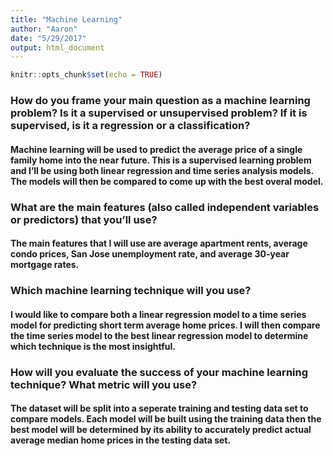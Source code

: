 ```yaml
---
title: "Machine Learning"
author: "Aaron"
date: "5/29/2017"
output: html_document
---
```


```r
knitr::opts_chunk$set(echo = TRUE)
```

### How do you frame your main question as a machine learning problem? Is it a supervised or     unsupervised problem? If it is supervised, is it a regression or a classification?
#### Machine learning will be used to predict the average price of a single family home into the near future. This is a supervised learning problem and I'll be using both linear regression and time series analysis models. The models will then be compared to come up with the best overal model. 

### What are the main features (also called independent variables or predictors) that you'll use?
#### The main features that I will use are average apartment rents, average condo prices, San Jose unemployment rate, and average 30-year mortgage rates.

### Which machine learning technique will you use?
#### I would like to compare both a linear regression model to a time series model for predicting short term average home prices. I will then compare the time series model to the best linear regression model to determine which technique is the most insightful.

### How will you evaluate the success of your machine learning technique? What metric will you use?
#### The dataset will be split into a seperate training and testing data set to compare models. Each model will be built using the training data then the best model will be determined by its ability to accurately predict actual average median home prices in the testing data set. 


